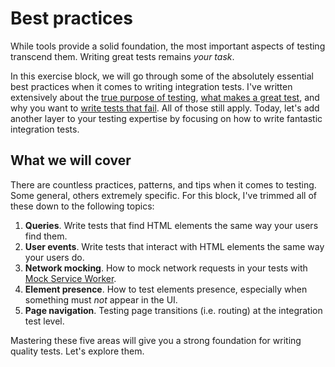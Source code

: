 # Best practices

<EpicVideo url="https://www.epicweb.dev/workshops/react-component-testing-with-vitest/best-practices/best-practices" />

While tools provide a solid foundation, the most important aspects of testing transcend them. Writing great tests remains _your task_.

In this exercise block, we will go through some of the absolutely essential best practices when it comes to writing integration tests. I've written extensively about the [true purpose of testing](https://www.epicweb.dev/the-true-purpose-of-testing), [what makes a great test](https://www.epicweb.dev/the-golden-rule-of-assertions), and why you want to [write tests that fail](https://www.epicweb.dev/writing-tests-that-fail). All of those still apply. Today, let's add another layer to your testing expertise by focusing on how to write fantastic integration tests.

## What we will cover

There are countless practices, patterns, and tips when it comes to testing. Some general, others extremely specific. For this block, I've trimmed all of these down to the following topics:

1. **Queries**. Write tests that find HTML elements the same way your users find them.
1. **User events**. Write tests that interact with HTML elements the same way your users do.
1. **Network mocking**. How to mock network requests in your tests with [Mock Service Worker](https://mswjs.io/).
1. **Element presence**. How to test elements presence, especially when something must _not_ appear in the UI.
1. **Page navigation**. Testing page transitions (i.e. routing) at the integration test level.

Mastering these five areas will give you a strong foundation for writing quality tests. Let's explore them.
